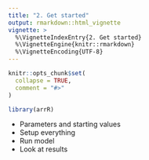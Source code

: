 ```yaml
---
title: "2. Get started"
output: rmarkdown::html_vignette
vignette: >
  %\VignetteIndexEntry{2. Get started}
  %\VignetteEngine{knitr::rmarkdown}
  %\VignetteEncoding{UTF-8}
---
```


```r
knitr::opts_chunk$set(
  collapse = TRUE,
  comment = "#>"
)
```

```r
library(arrR)
```

- Parameters and starting values
- Setup everything
- Run model 
- Look at results
